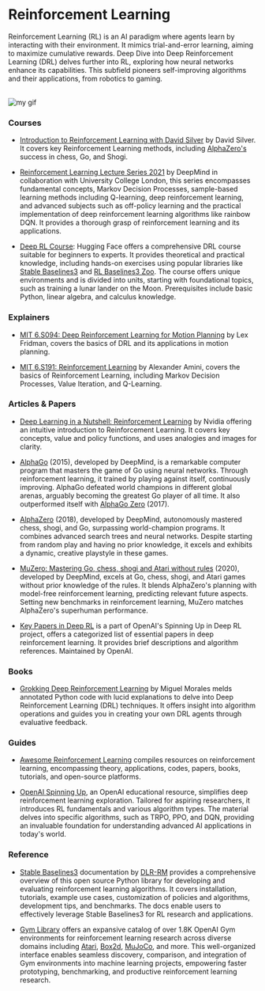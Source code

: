 # Reinforcement Learning

Reinforcement Learning (RL) is an AI paradigm where agents learn by interacting with their environment. It mimics trial-and-error learning, aiming to maximize cumulative rewards. Deep Dive into Deep Reinforcement Learning (DRL) delves further into RL, exploring how neural networks enhance its capabilities. This subfield pioneers self-improving algorithms and their applications, from robotics to gaming.

<br />

<Image src={myGif} alt="my gif" />

### Courses

- [Introduction to Reinforcement Learning with David Silver](https://www.deepmind.com/learning-resources/introduction-to-reinforcement-learning-with-david-silver) by David Silver. It covers key Reinforcement Learning methods, including [AlphaZero's](https://www.deepmind.com/blog/alphazero-shedding-new-light-on-chess-shogi-and-go) success in chess, Go, and Shogi.

- [Reinforcement Learning Lecture Series 2021](https://www.deepmind.com/learning-resources/reinforcement-learning-lecture-series-2021) by DeepMind in collaboration with University College London, this series encompasses fundamental concepts, Markov Decision Processes, sample-based learning methods including Q-learning, deep reinforcement learning, and advanced subjects such as off-policy learning and the practical implementation of deep reinforcement learning algorithms like rainbow DQN. It provides a thorough grasp of reinforcement learning and its applications.

- [Deep RL Course](https://huggingface.co/learn/deep-rl-course/unit0/introduction): Hugging Face offers a comprehensive DRL course suitable for beginners to experts. It provides theoretical and practical knowledge, including hands-on exercises using popular libraries like [Stable Baselines3](https://stable-baselines3.readthedocs.io/en/master/) and [RL Baselines3 Zoo](https://stable-baselines3.readthedocs.io/en/master/guide/rl_zoo.html). The course offers unique environments and is divided into units, starting with foundational topics, such as training a lunar lander on the Moon. Prerequisites include basic Python, linear algebra, and calculus knowledge.

### Explainers

- [MIT 6.S094: Deep Reinforcement Learning for Motion Planning](https://www.youtube.com/watch?v=QDzM8r3WgBw&list=PLrAXtmErZgOeiKm4sgNOknGvNjby9efdf) by Lex Fridman, covers the basics of DRL and its applications in motion planning.

- [MIT 6.S191: Reinforcement Learning](https://www.youtube.com/watch?v=AhyznRSDjw8) by Alexander Amini, covers the basics of Reinforcement Learning, including Markov Decision Processes, Value Iteration, and Q-Learning.

### Articles & Papers

- [Deep Learning in a Nutshell: Reinforcement Learning](https://developer.nvidia.com/blog/deep-learning-nutshell-reinforcement-learning/) by Nvidia offering an intuitive introduction to Reinforcement Learning. It covers key concepts, value and policy functions, and uses analogies and images for clarity.

- [AlphaGo](https://www.deepmind.com/research/highlighted-research/alphago) (2015), developed by DeepMind, is a remarkable computer program that masters the game of Go using neural networks. Through reinforcement learning, it trained by playing against itself, continuously improving. AlphaGo defeated world champions in different global arenas, arguably becoming the greatest Go player of all time. It also outperformed itself with [AlphaGo Zero](https://www.deepmind.com/blog/alphago-zero-starting-from-scratch) (2017).

- [AlphaZero](https://www.deepmind.com/blog/alphazero-shedding-new-light-on-chess-shogi-and-go) (2018), developed by DeepMind, autonomously mastered chess, shogi, and Go, surpassing world-champion programs. It combines advanced search trees and neural networks. Despite starting from random play and having no prior knowledge, it excels and exhibits a dynamic, creative playstyle in these games.

- [MuZero: Mastering Go, chess, shogi and Atari without rules](https://www.deepmind.com/blog/muzero-mastering-go-chess-shogi-and-atari-without-rules) (2020), developed by DeepMind, excels at Go, chess, shogi, and Atari games without prior knowledge of the rules. It blends AlphaZero's planning with model-free reinforcement learning, predicting relevant future aspects. Setting new benchmarks in reinforcement learning, MuZero matches AlphaZero's superhuman performance.

- [Key Papers in Deep RL](https://spinningup.openai.com/en/latest/spinningup/keypapers.html) is a part of OpenAI's Spinning Up in Deep RL project, offers a categorized list of essential papers in deep reinforcement learning. It provides brief descriptions and algorithm references. Maintained by OpenAI.

### Books

- [Grokking Deep Reinforcement Learning](https://www.goodreads.com/en/book/show/50336343) by Miguel Morales melds annotated Python code with lucid explanations to delve into Deep Reinforcement Learning (DRL) techniques. It offers insight into algorithm operations and guides you in creating your own DRL agents through evaluative feedback.

### Guides

- [Awesome Reinforcement Learning](https://github.com/aikorea/awesome-rl) compiles resources on reinforcement learning, encompassing theory, applications, codes, papers, books, tutorials, and open-source platforms. 

- [OpenAI Spinning Up](https://spinningup.openai.com/en/latest/), an OpenAI educational resource, simplifies deep reinforcement learning exploration. Tailored for aspiring researchers, it introduces RL fundamentals and various algorithm types. The material delves into specific algorithms, such as TRPO, PPO, and DQN, providing an invaluable foundation for understanding advanced AI applications in today's world.

### Reference

- [Stable Baselines3](https://stable-baselines3.readthedocs.io/en/master/index.html) documentation by [DLR-RM](https://rm.dlr.de/) provides a comprehensive overview of this open source Python library for developing and evaluating reinforcement learning algorithms. It covers installation, tutorials, example use cases, customization of policies and algorithms, development tips, and benchmarks. The docs enable users to effectively leverage Stable Baselines3 for RL research and applications.

- [Gym Library](https://www.gymlibrary.dev/) offers an expansive catalog of over 1.8K OpenAI Gym environments for reinforcement learning research across diverse domains including [Atari](https://atari.com/), [Box2d](https://box2d.org/), [MuJoCo](https://mujoco.org/), and more. This well-organized interface enables seamless discovery, comparison, and integration of Gym environments into machine learning projects, empowering faster prototyping, benchmarking, and productive reinforcement learning research.

